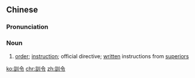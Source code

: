 ==Chinese==
{{zh-forms|s=训令}}

===Pronunciation===
{{zh-pron
|m=xùnlìng
|c=fan3 ling6
|mn=hùn-lēng
|cat=n
}}

===Noun===
{{zh-noun}}

# [[order]]; [[instruction]]; official directive; [[written]] instructions from [[superior]]s

[[ko:訓令]]
[[chr:訓令]]
[[zh:訓令]]